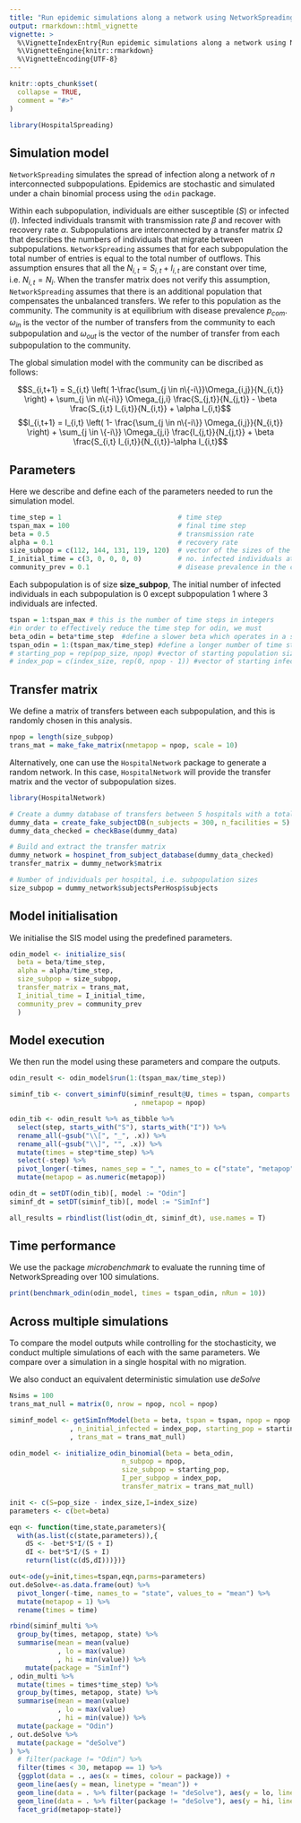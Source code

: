 ```yaml
---
title: "Run epidemic simulations along a network using NetworkSpreading"
output: rmarkdown::html_vignette
vignette: >
  %\VignetteIndexEntry{Run epidemic simulations along a network using NetworkSpreading}
  %\VignetteEngine{knitr::rmarkdown}
  %\VignetteEncoding{UTF-8}
---
```


```r
knitr::opts_chunk$set(
  collapse = TRUE,
  comment = "#>"
)
```

```r
library(HospitalSpreading)
```

## Simulation model 

`NetworkSpreading` simulates the spread of infection along a network of $n$ interconnected subpopulations. Epidemics are stochastic and simulated under a chain binomial process using the `odin` package. 

Within each subpopulation, individuals are either susceptible ($S$) or infected ($I$). Infected individuals transmit with transmission rate $\beta$ and recover with recovery rate $\alpha$. Subpopulations are interconnected by a transfer matrix $\Omega$ that describes the numbers of individuals that migrate between subpopulations. `NetworkSpreading` assumes that for each subpopulation the total number of entries is equal to the total number of outflows. This assumption ensures that all the $N_{i,t}=S_{i,t}+I_{i,t}$ are constant over time, i.e. $N_{i,t} = N_{i}$. When the transfer matrix does not verify this assumption, `NetworkSpreading` assumes that there is an additional population that compensates the unbalanced transfers. We refer to this population as the community. The community is at equilibrium with disease prevalence $p_{com}$. $\omega_{in}$ is the vector of the number of transfers from the community to each subpopulation and $\omega_{out}$ is the vector of the number of transfer from each subpopulation to the community. 

The global simulation model with the community can be discribed as follows: 

$$S_{i,t+1} = S_{i,t} \left( 1-\frac{\sum_{j \in n\{-i\}}\Omega_{i,j}}{N_{i,t}} \right) + \sum_{j \in n\{-i\}} \Omega_{j,i} \frac{S_{j,t}}{N_{j,t}} - \beta \frac{S_{i,t} I_{i,t}}{N_{i,t}} + \alpha I_{i,t}$$
$$I_{i,t+1} = I_{i,t} \left( 1- \frac{\sum_{j \in n\{-i\}} \Omega_{i,j}}{N_{i,t}} \right) + \sum_{j \in \{-i\}} \Omega_{j,i} \frac{I_{j,t}}{N_{j,t}} + \beta \frac{S_{i,t} I_{i,t}}{N_{i,t}}-\alpha I_{i,t}$$

## Parameters

Here we describe and define each of the parameters needed to run the simulation model.

```r
time_step = 1                             # time step
tspan_max = 100                           # final time step
beta = 0.5                                # transmission rate
alpha = 0.1                               # recovery rate
size_subpop = c(112, 144, 131, 119, 120)  # vector of the sizes of the subpopulations
I_initial_time = c(3, 0, 0, 0, 0)         # no. infected individuals at t=0
community_prev = 0.1                      # disease prevalence in the community  
```

Each subpopulation is of size **size_subpop**, The initial number of infected individuals in each subpopulation is 0 except subpopulation 1 where 3 individuals are infected.

```r
tspan = 1:tspan_max # this is the number of time steps in integers
#in order to effectively reduce the time step for odin, we must
beta_odin = beta*time_step  #define a slower beta which operates in a shorter timestep
tspan_odin = 1:(tspan_max/time_step) #define a longer number of time steps
# starting_pop = rep(pop_size, npop) #vector of starting population sizes
# index_pop = c(index_size, rep(0, npop - 1)) #vector of starting infected populations
```

## Transfer matrix

We define a matrix of transfers between each subpopulation, and this is randomly chosen in this analysis.

```r
npop = length(size_subpop)
trans_mat = make_fake_matrix(nmetapop = npop, scale = 10)
```

Alternatively, one can use the `HospitalNetwork` package to generate a random network. In this case, `HospitalNetwork` will provide the transfer matrix and the vector of subpopulation sizes.

```r
library(HospitalNetwork)

# Create a dummy database of transfers between 5 hospitals with a total of 300 subjects  
dummy_data = create_fake_subjectDB(n_subjects = 300, n_facilities = 5)
dummy_data_checked = checkBase(dummy_data)

# Build and extract the transfer matrix 
dummy_network = hospinet_from_subject_database(dummy_data_checked)
transfer_matrix = dummy_network$matrix

# Number of individuals per hospital, i.e. subpopulation sizes
size_subpop = dummy_network$subjectsPerHosp$subjects
```


## Model initialisation
We initialise the SIS model using the predefined parameters.

```r
odin_model <- initialize_sis(
  beta = beta/time_step,
  alpha = alpha/time_step,
  size_subpop = size_subpop,
  transfer_matrix = trans_mat,
  I_initial_time = I_initial_time,
  community_prev = community_prev
  )
```

## Model execution
We then run the model using these parameters and compare the outputs.

```r
odin_result <- odin_model$run(1:(tspan_max/time_step))

```

```r
siminf_tib <- convert_siminfU(siminf_result@U, times = tspan, comparts = c("S", "I")
                               , nmetapop = npop)

odin_tib <- odin_result %>% as_tibble %>%
  select(step, starts_with("S"), starts_with("I")) %>%
  rename_all(~gsub("\\[", "_", .x)) %>%
  rename_all(~gsub("\\]", "", .x)) %>%
  mutate(times = step*time_step) %>%
  select(-step) %>% 
  pivot_longer(-times, names_sep = "_", names_to = c("state", "metapop")) %>%
  mutate(metapop = as.numeric(metapop))

odin_dt = setDT(odin_tib)[, model := "Odin"]
siminf_dt = setDT(siminf_tib)[, model := "SimInf"]

all_results = rbindlist(list(odin_dt, siminf_dt), use.names = T)

```


## Time performance
We use the package *microbenchmark* to evaluate the running time of NetworkSpreading over 100 simulations.
```r
print(benchmark_odin(odin_model, times = tspan_odin, nRun = 10))
```

## Across multiple simulations
To compare the model outputs while controlling for the stochasticity, we conduct multiple simulations of each with the same parameters. We compare over a simulation in a single hospital with no migration. 

We also conduct an equivalent deterministic simulation use *deSolve*

```r
Nsims = 100
trans_mat_null = matrix(0, nrow = npop, ncol = npop)

siminf_model <- getSimInfModel(beta = beta, tspan = tspan, npop = npop
               , n_initial_infected = index_pop, starting_pop = starting_pop
               , trans_mat = trans_mat_null)

odin_model <- initialize_odin_binomial(beta = beta_odin,
                            n_subpop = npop,
                            size_subpop = starting_pop,
                            I_per_subpop = index_pop,
                            transfer_matrix = trans_mat_null)
```



```r

init <- c(S=pop_size - index_size,I=index_size)
parameters <- c(bet=beta)

eqn <- function(time,state,parameters){
  with(as.list(c(state,parameters)),{
    dS <- -bet*S*I/(S + I)
    dI <- bet*S*I/(S + I)
    return(list(c(dS,dI)))})}

out<-ode(y=init,times=tspan,eqn,parms=parameters)
out.deSolve<-as.data.frame(out) %>%
  pivot_longer(-time, names_to = "state", values_to = "mean") %>%
  mutate(metapop = 1) %>%
  rename(times = time)
```



```r
rbind(siminf_multi %>%
  group_by(times, metapop, state) %>%
  summarise(mean = mean(value)
            , lo = max(value)
            , hi = min(value)) %>%
    mutate(package = "SimInf")
, odin_multi %>%
  mutate(times = times*time_step) %>%
  group_by(times, metapop, state) %>%
  summarise(mean = mean(value)
            , lo = max(value)
            , hi = min(value)) %>%
  mutate(package = "Odin")
, out.deSolve %>% 
  mutate(package = "deSolve")
) %>%
  # filter(package != "Odin") %>%
  filter(times < 30, metapop == 1) %>%
  {ggplot(data = ., aes(x = times, colour = package)) +
  geom_line(aes(y = mean, linetype = "mean")) +
  geom_line(data = . %>% filter(package != "deSolve"), aes(y = lo, linetype = "range"), ) +
  geom_line(data = . %>% filter(package != "deSolve"), aes(y = hi, linetype = "range")) +
  facet_grid(metapop~state)}
```

